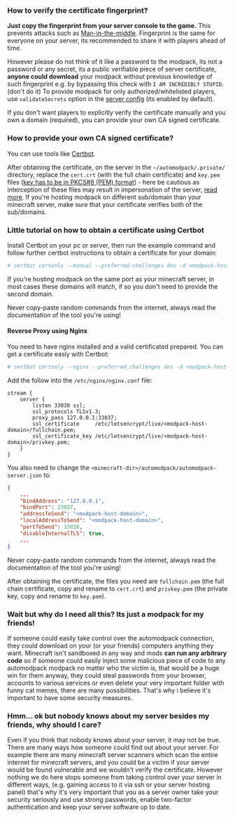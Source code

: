 ### How to verify the certificate fingerprint?
**Just copy the fingerprint from your server console to the game.** This prevents attacks such as [Man-in-the-middle](https://en.wikipedia.org/wiki/Man-in-the-middle_attack). Fingerprint is the same for everyone on your server, its recommended to share it with players ahead of time.

However please do not think of it like a password to the modpack, its not a password or any secret, its a public verifiable piece of server certificate, **anyone could download** your modpack without previous knowledge of such fingerprint e.g. by bypassing this check with `I AM INCREDIBLY STUPID`. (don't do it)
<Callout>
To provide modpack for only authorized/whitelisted players, use `validateSecrets` option in the [server config](../configuration/server-config) (its enabled by default).
</Callout>

If you don't want players to explicitly verify the certificate manually and you own a domain (required), you can provide your own CA signed certificate.

### How to provide your own CA signed certificate?

You can use tools like [Certbot](https://eff-certbot.readthedocs.io/en/stable/install.html).

After obtaining the certificate, on the server in the `~/automodpack/.private/` directory, replace the `cert.crt` (with the full chain certificate) and `key.pem` files ([key has to be in PKCS#8 (PEM) format](https://netty.io/wiki/sslcontextbuilder-and-private-key.html)) - here be cautious as interception of these files may result in impersonation of the server, [read more](https://security.stackexchange.com/a/16694).
If you're hosting modpack on different sub/domain than your minecraft server, make sure that your certificate verifies both of the sub/domains.

### Little tutorial on how to obtain a certificate using Certbot

Install Certbot on your pc or server, then run the example command and follow further certbot instructions to obtain a certificate for your domain:

```bash
# certbot certonly --manual --preferred-challenges dns -d <modpack-host-domain> -d <minecraft-server-domain>
```
If you're hosting modpack on the same port as your minecraft server, in most cases these domains will match, if so you don't need to provide the second domain.

<Callout variant="warning">
Never copy-paste random commands from the internet, always read the documentation of the tool you're using!
</Callout>

#### Reverse Proxy using Nginx

You need to have nginx installed and a valid certificated prepared. You can get a certificate easly with Certbot:
```bash
# certbot certonly --nginx --preferred_challenges dns -d <modpack-host-domain> -d <minecraft-server-domain>
```

Add the follow into the `/etc/nginx/nginx.conf` file:
```
stream {
    server {
        listen 33038 ssl;
        ssl_protocols TLSv1.3;
        proxy_pass 127.0.0.1:33037;
        ssl_certificate     /etc/letsencrypt/live/<modpack-host-domain>/fullchain.pem;
        ssl_certificate_key /etc/letsencrypt/live/<modpack-host-domain>/privkey.pem;
    }
}
```

You also need to change the `<minecraft-dir>/automodpack/automodpack-server.json` to:
```json
{
    ...
    "bindAddress": "127.0.0.1",
    "bindPort": 33037,
    "addressToSend": "<modpack-host-domain>",
    "localAddressToSend": "<modpack-host-domain>",
    "portToSend": 33038,
    "disableInternalTLS": true,
    ...
}
```

<Callout variant="warning">
Never copy-paste random commands from the internet, always read the documentation of the tool you're using!
</Callout>

After obtaining the certificate, the files you need are `fullchain.pem` (the full chain certificate, copy and rename to `cert.crt`) and `privkey.pem` (the private key, copy and rename to `key.pem`).

### Wait but why do I need all this? Its just a modpack for my friends!

If someone could easily take control over the automodpack connection, they could download on your (or your friends) computers anything they want.
Minecraft isn't sandboxed in any way and mods **can run any arbitrary code** so if someone could easily inject some malicious piece of code to any automodpack modpack no matter who the victim is, that would be a huge win for them anyway, they could steal passwords from your browser, accounts to various services or even delete your very important folder with funny cat memes, there are many possibilities.
That's why i believe it's important to have some security measures.

### Hmm... ok but nobody knows about my server besides my friends, why should I care?

Even if you think that nobody knows about your server, it may not be true. There are many ways how someone could find out about your server.
For example there are many minecraft server scanners which scan the entire internet for minecraft servers, and you could be a victim if your server would be found vulnerable and we wouldn't verify the certificate.
However nothing we do here stops someone from taking control over your server in different ways, (e.g. gaining access to it via ssh or your server hosting panel) that's why it's very important that you as a server owner take your security seriously and use strong passwords, enable two-factor authentication and keep your server software up to date.
